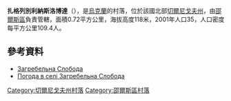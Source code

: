 {{coord|51|55|45|N|31|53|46|E|scale:100000|display=title}}

'''扎格列別利納斯洛博達'''（{{lang-uk|Загребельна Слобода}}），是[[烏克蘭|烏克蘭]]的村落，位於該國北部[[切爾尼戈夫州|切爾尼戈夫州]]，由[[邵爾斯區|邵爾斯區]]負責管轄，面積0.72平方公里，海拔高度118米，2001年人口35，人口密度每平方公里109.4人。

==參考資料==
* [http://w1.c1.rada.gov.ua/pls/z7502/A005?rdat1=28.05.2012&rf7571=41552 Загребельна Слобода]{{dead link|date=2018年3月 |bot=InternetArchiveBot |fix-attempted=yes }}
* [http://weather.in.ua/ua/chernigovskaja/8195 Погода в селі Загребельна Слобода] {{Wayback|url=http://weather.in.ua/ua/chernigovskaja/8195 |date=20111220134825 }}

[[Category:切爾尼戈夫州村落|Category:切爾尼戈夫州村落]]
[[Category:邵爾斯區村落|Category:邵爾斯區村落]]


{{Chernihiv-geo-stub}}